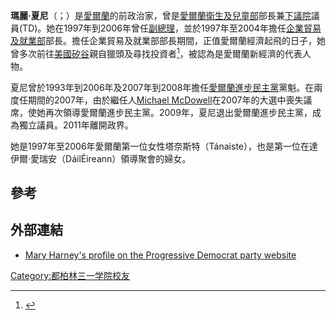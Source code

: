 {{Infobox Minister
| name         = Mary Harney
| honorific-suffix = <small>[[Teachta_Dála|TD]]</small>
| image            = Mary Harney cropped.jpg
| imagesize        = 125px
| office       = [[愛爾蘭衛生及兒童部|愛爾蘭衛生及兒童部]]部長
| term_start   =2004年9月13日
| term_end     = 2011年1月19日
| primeminister= [[伯蒂·埃亨|伯蒂·埃亨]]<br>[[布萊恩·科恩|布萊恩·科恩]]
| predecessor  = 
| successor    = 
| office2      = [[愛爾蘭進步民主黨|愛爾蘭進步民主黨]]領袖
| predecessor2 = [[Michael_McDowell|Michael McDowell]]
| successor2   = [[Ciarán_Cannon|Ciarán Cannon]]
| term_start2  = 2007年5月25日
| term_end2    = 2008年4月17日
| predecessor3 = [[Desmond_O'Malley|Desmond O'Malley]]
| successor3   = [[Michael_McDowell|Michael McDowell]]
| term_start3  = 1993年10月26日
| term_end3    = 2006年9月11日
| office4      = [[Minister_for_Enterprise,_Trade_and_Employment_(Ireland)|Minister for Enterprise, Trade and Employment]]
| predecessor4 = [[Richard_Bruton|Richard Bruton]]
| successor4   = [[Micheál_Martin|Micheál Martin]]
| term_start4  = 1997年6月26日
| term_end4    = 2004年9月13日
| office5      = [[愛爾蘭副總理|愛爾蘭副總理]]
|primeminister5 = 伯蒂·埃亨
| predecessor5 = [[Dick_Spring|Dick Spring]]
| successor5   = [[Michael_McDowell|Michael McDowell]]
| term_start5  = 1997年6月26日
| term_end5    = 2006年9月13日
| birth_date   = {{Birth date and age|1953|3|11|df=yes}}
| birth_place  = [[Ballinasloe|Ballinasloe]], [[County_Galway|County Galway]]
| death_date   =
| death_place  = 
| party        = 獨立候選人 (2009–)<br />[[愛爾蘭進步民主黨|愛爾蘭進步民主黨]] (1985–2009)<br />[[Fianna_Fáil|Fianna Fáil]] (1977–85)
| residence    =
| salary       =
| spouse       = Brian Geoghegan
| alma_mater   = [[都柏林大學|都柏林大學]]
| website      = 
| footnotes    = 
| nationality  = [[愛爾蘭|愛爾蘭]]
}}
'''瑪麗·夏尼'''（{{lang-en|'''Mary Harney'''}}；{{bd|1953年|3月11日|||catIdx=H夏尼,瑪麗}}）是[[愛爾蘭|愛爾蘭]]的前政治家，曾是[[愛爾蘭衛生及兒童部|愛爾蘭衛生及兒童部]]部長兼[[愛爾蘭下議院|下議院]]議員(TD)。她在1997年到2006年曾任[[愛爾蘭副總理|副總理]]，並於1997年至2004年擔任[[愛爾蘭企業貿易及就業部|企業貿易及就業部]]部長。擔任企業貿易及就業部部長期間，正值愛爾蘭經濟起飛的日子，她曾多次前往[[美國|美國]][[矽谷|矽谷]]親自獵頭及尋找投資者<ref>{{cite journal|url=http://www.businessweek.com/1999/99_45/b3654024.htm|title=''Mary Harney / Ireland: High-Tech Hibernia'' in '''Ten Years after the Wall: Voices of the New Europe'''|author=Paker, Stephen|date=1999-11-08|page=33|journal=BusinessWeek (Asian Edition)|issn=0007-7135|access-date=2009-04-19|archive-date=2016-03-12|archive-url=https://web.archive.org/web/20160312193114/http://www.businessweek.com/1999/99_45/b3654024.htm|dead-url=no}}</ref>，被認為是愛爾蘭新經濟的代表人物。

夏尼曾於1993年到2006年及2007年到2008年擔任[[愛爾蘭進步民主黨|愛爾蘭進步民主黨]]黨魁。在兩度任期間的2007年，由於繼任人[[Michael_McDowell|Michael McDowell]]在2007年的大選中喪失議席，使她再次領導愛爾蘭進步民主黨。2009年，夏尼退出愛爾蘭進步民主黨，成為獨立議員。2011年離開政界。

她是1997年至2006年愛爾蘭第一位女性塔奈斯特（Tánaiste），也是第一位在達伊爾·愛瑞安（DáilÉireann）領導聚會的婦女。

== 參考 ==
{{reflist}}

== 外部連結 ==
*[https://web.archive.org/web/20070703125512/http://www.progressivedemocrats.ie/our_people/member/1/ Mary Harney's profile on the Progressive Democrat party website]
{{Authority control}}

[[Category:都柏林三一学院校友|Category:都柏林三一学院校友]]